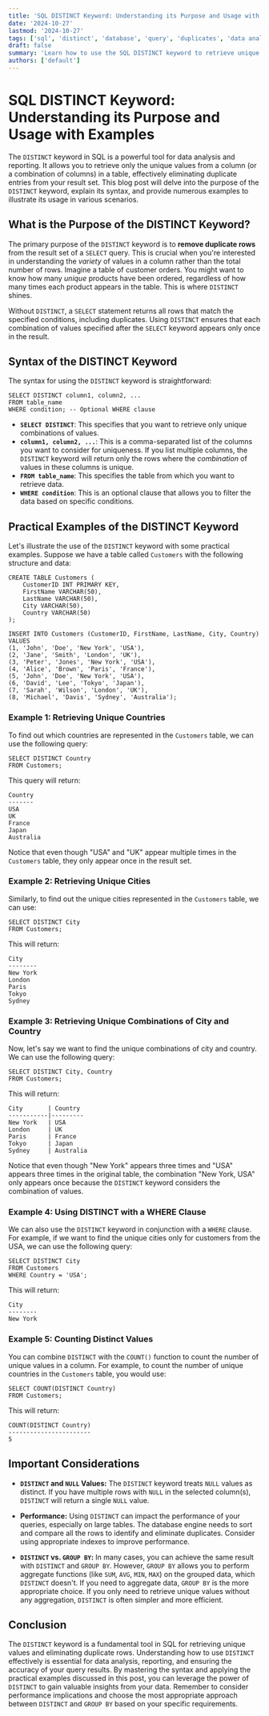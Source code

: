 ```yaml
---
title: 'SQL DISTINCT Keyword: Understanding its Purpose and Usage with Examples'
date: '2024-10-27'
lastmod: '2024-10-27'
tags: ['sql', 'distinct', 'database', 'query', 'duplicates', 'data analysis', 'sql tutorial']
draft: false
summary: 'Learn how to use the SQL DISTINCT keyword to retrieve unique values from a table, removing duplicate entries and streamlining your data analysis. Explore practical examples and best practices for effective use.'
authors: ['default']
---
```


# SQL DISTINCT Keyword: Understanding its Purpose and Usage with Examples

The `DISTINCT` keyword in SQL is a powerful tool for data analysis and reporting. It allows you to retrieve only the unique values from a column (or a combination of columns) in a table, effectively eliminating duplicate entries from your result set. This blog post will delve into the purpose of the `DISTINCT` keyword, explain its syntax, and provide numerous examples to illustrate its usage in various scenarios.

## What is the Purpose of the DISTINCT Keyword?

The primary purpose of the `DISTINCT` keyword is to **remove duplicate rows** from the result set of a `SELECT` query. This is crucial when you're interested in understanding the _variety_ of values in a column rather than the total number of rows. Imagine a table of customer orders. You might want to know how many _unique_ products have been ordered, regardless of how many times each product appears in the table. This is where `DISTINCT` shines.

Without `DISTINCT`, a `SELECT` statement returns all rows that match the specified conditions, including duplicates. Using `DISTINCT` ensures that each combination of values specified after the `SELECT` keyword appears only once in the result.

## Syntax of the DISTINCT Keyword

The syntax for using the `DISTINCT` keyword is straightforward:

```plaintext
SELECT DISTINCT column1, column2, ...
FROM table_name
WHERE condition; -- Optional WHERE clause
```

- **`SELECT DISTINCT`**: This specifies that you want to retrieve only unique combinations of values.
- **`column1, column2, ...`**: This is a comma-separated list of the columns you want to consider for uniqueness. If you list multiple columns, the `DISTINCT` keyword will return only the rows where the _combination_ of values in these columns is unique.
- **`FROM table_name`**: This specifies the table from which you want to retrieve data.
- **`WHERE condition`**: This is an optional clause that allows you to filter the data based on specific conditions.

## Practical Examples of the DISTINCT Keyword

Let's illustrate the use of the `DISTINCT` keyword with some practical examples. Suppose we have a table called `Customers` with the following structure and data:

```plaintext
CREATE TABLE Customers (
    CustomerID INT PRIMARY KEY,
    FirstName VARCHAR(50),
    LastName VARCHAR(50),
    City VARCHAR(50),
    Country VARCHAR(50)
);

INSERT INTO Customers (CustomerID, FirstName, LastName, City, Country) VALUES
(1, 'John', 'Doe', 'New York', 'USA'),
(2, 'Jane', 'Smith', 'London', 'UK'),
(3, 'Peter', 'Jones', 'New York', 'USA'),
(4, 'Alice', 'Brown', 'Paris', 'France'),
(5, 'John', 'Doe', 'New York', 'USA'),
(6, 'David', 'Lee', 'Tokyo', 'Japan'),
(7, 'Sarah', 'Wilson', 'London', 'UK'),
(8, 'Michael', 'Davis', 'Sydney', 'Australia');
```

### Example 1: Retrieving Unique Countries

To find out which countries are represented in the `Customers` table, we can use the following query:

```plaintext
SELECT DISTINCT Country
FROM Customers;
```

This query will return:

```
Country
-------
USA
UK
France
Japan
Australia
```

Notice that even though "USA" and "UK" appear multiple times in the `Customers` table, they only appear once in the result set.

### Example 2: Retrieving Unique Cities

Similarly, to find out the unique cities represented in the `Customers` table, we can use:

```plaintext
SELECT DISTINCT City
FROM Customers;
```

This will return:

```
City
--------
New York
London
Paris
Tokyo
Sydney
```

### Example 3: Retrieving Unique Combinations of City and Country

Now, let's say we want to find the unique combinations of city and country. We can use the following query:

```plaintext
SELECT DISTINCT City, Country
FROM Customers;
```

This will return:

```
City       | Country
-----------|---------
New York   | USA
London     | UK
Paris      | France
Tokyo      | Japan
Sydney     | Australia
```

Notice that even though "New York" appears three times and "USA" appears three times in the original table, the combination "New York, USA" only appears once because the `DISTINCT` keyword considers the combination of values.

### Example 4: Using DISTINCT with a WHERE Clause

We can also use the `DISTINCT` keyword in conjunction with a `WHERE` clause. For example, if we want to find the unique cities only for customers from the USA, we can use the following query:

```plaintext
SELECT DISTINCT City
FROM Customers
WHERE Country = 'USA';
```

This will return:

```
City
--------
New York
```

### Example 5: Counting Distinct Values

You can combine `DISTINCT` with the `COUNT()` function to count the number of unique values in a column. For example, to count the number of unique countries in the `Customers` table, you would use:

```plaintext
SELECT COUNT(DISTINCT Country)
FROM Customers;
```

This will return:

```
COUNT(DISTINCT Country)
-----------------------
5
```

## Important Considerations

- **`DISTINCT` and `NULL` Values:** The `DISTINCT` keyword treats `NULL` values as distinct. If you have multiple rows with `NULL` in the selected column(s), `DISTINCT` will return a single `NULL` value.

- **Performance:** Using `DISTINCT` can impact the performance of your queries, especially on large tables. The database engine needs to sort and compare all the rows to identify and eliminate duplicates. Consider using appropriate indexes to improve performance.

- **`DISTINCT` vs. `GROUP BY`:** In many cases, you can achieve the same result with `DISTINCT` and `GROUP BY`. However, `GROUP BY` allows you to perform aggregate functions (like `SUM`, `AVG`, `MIN`, `MAX`) on the grouped data, which `DISTINCT` doesn't. If you need to aggregate data, `GROUP BY` is the more appropriate choice. If you only need to retrieve unique values without any aggregation, `DISTINCT` is often simpler and more efficient.

## Conclusion

The `DISTINCT` keyword is a fundamental tool in SQL for retrieving unique values and eliminating duplicate rows. Understanding how to use `DISTINCT` effectively is essential for data analysis, reporting, and ensuring the accuracy of your query results. By mastering the syntax and applying the practical examples discussed in this post, you can leverage the power of `DISTINCT` to gain valuable insights from your data. Remember to consider performance implications and choose the most appropriate approach between `DISTINCT` and `GROUP BY` based on your specific requirements.
